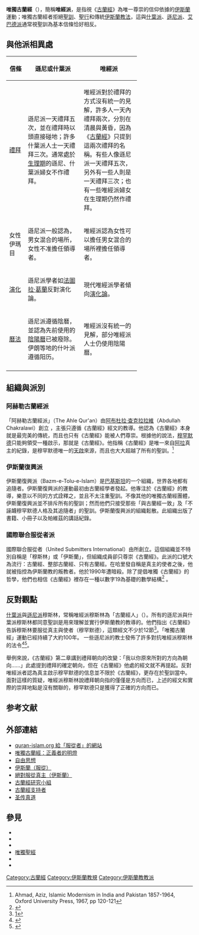 {{noteTA
|1=zh-cn:古兰经; zh-hant:古蘭經; zh-tw:可蘭經
}}
{{Islam}}

'''唯獨古蘭經'''（{{lang-ar|قرآنيون}}），簡稱'''唯經派'''，是指視《[[古蘭經|古蘭經]]》為唯一尊崇的信仰依據的[[伊斯蘭|伊斯蘭]]運動；唯獨古蘭經者拒絕[[聖訓|聖訓]]、[[聖行|聖行]]和傳統[[伊斯蘭教法|伊斯蘭教法]]，這與[[什葉派|什葉派]]、[[遜尼派|遜尼派]]、[[艾巴德派|艾巴德派]]通常視聖訓為基本信條恰好相反。

== 與他派相異處 ==
{| border="1" cellpadding="4" cellspacing="0" style="margin:1em 1em 1em 0; border:1px #aaa solid; border-collapse:collapse;"
!width=10%| 信條
!width=30%| 遜尼或什葉派
!width=30%| 唯經派
|- valign=top

! [[禮拜_(伊斯蘭教)|禮拜]]
| 遜尼派一天禮拜五次，並在禮拜時以頭直接碰地；許多什葉派人士一天禮拜三次。通常處於[[生理期|生理期]]的遜尼、什葉派婦女不作禮拜。
| 唯經派對於禮拜的方式沒有統一的見解，許多人一天內禮拜兩次，分別在清晨與黃昏，因為《[[古蘭經|古蘭經]]》只提到這兩次禮拜的名稱。有些人像遜尼派一天禮拜五次，另外有一些人則是一天禮拜三次；也有一些唯經派婦女在生理期仍然作禮拜。
|- valign=top

! 女性伊瑪目
| 遜尼派一般認為，男女混合的場所，女性不准擔任領導者。
| 唯經派認為女性可以擔任男女混合的場所裡擔任領導者。
|- valign=top

! [[神導演化論|演化]]
| 遜尼派學者如[[法圖拉·葛蘭|法圖拉·葛蘭]]反對演化論。
| 現代唯經派學者傾向[[演化論|演化論]]。
|- valign=top

! [[伊斯蘭曆|曆法]]
| 遜尼派遵循陰曆，並認為先前使用的[[陰陽曆|陰陽曆]]已被廢除。伊朗等地的什叶派遵循阳历。
| 唯經派沒有統一的見解，部分唯經派人士仍使用陰陽曆。
|- valign=top

|}

==組織與派別==
===阿赫勒古蘭經派===
「阿赫勒古蘭經派」（The Ahle Qur'an）由[[阿布杜拉·查克拉拉維|阿布杜拉·查克拉拉維]]（Abdullah Chakralawi）創立 {{fact|time=2008-03}}，主張只遵循《古蘭經》經文的教導。他認為《古蘭經》本身就是最完美的傳統，而且也只有《古蘭經》能被人們尊崇。根據他的說法，[[穆罕默德|穆罕默德]]只能夠領受一種啟示，那就是《古蘭經》。他指稱《古蘭經》是唯一來自[[阿拉|阿拉]]真主的紀錄，是穆罕默德唯一的[[啟示|天啟]]來源，而且也大大超越了所有的聖訓。<ref> Ahmad, Aziz, Islamic Modernism in India and Pakistan 1857-1964, Oxford University Press, 1967, pp 120-121</ref>

===伊斯蘭復興派===
{{Main|伊斯蘭復興派}}

伊斯蘭復興派（Bazm-e-Tolu-e-Islam）是[[巴基斯坦|巴基斯坦]]的一个組織，世界各地都有追隨者{{fact|time=2008-03}}。伊斯蘭復興派的運動最初由古蘭經學者{{tsl|en|Ghulam Ahmed Pervez|帕維茲}}發起。他專注於《古蘭經》的教導，樂意以不同的方式詮釋之，並且不太注重聖訓{{Dubious|time=2008-03}}。不像其他的唯獨古蘭經團體，伊斯蘭復興派並不排斥所有的聖訓；然而他們只接受那些「與古蘭經一致」及「不誣衊穆罕默德人格及其追隨者」的聖訓。伊斯蘭復興派的組織鬆散。此組織出版了書籍、小冊子以及帕維茲的講話紀錄{{Fact|time=2008-03}}。

===國際聯合服從者派===
{{Main|國際聯合服從者}}

國際聯合服從者（United Submitters International）由{{tsl|en|Rashad Khalifa|哈里發·哈利法}}所創立。這個組織並不特別自稱是「穆斯林」或「伊斯蘭」，但組織成員卻只尊崇《古蘭經》。此派的口號大為流行：古蘭經、整部古蘭經、只有古蘭經。在哈里發自稱是真主的使者之後，他就被指控為伊斯蘭教的叛教者。他於1990年遭暗殺。除了提倡唯獨《古蘭經》的哲學，他們也相信《古蘭經》裡存在一種以數字19為基礎的數學結構<ref>{{Cite web |url=https://godsmosque.org/june2006.html |title=存档副本 |accessdate=2018-03-29 |archive-date=2017-07-27 |archive-url=https://web.archive.org/web/20170727015819/http://godsmosque.org/june2006.html |dead-url=no }}</ref>
。

==反對觀點==
[[什葉派|什葉派]]與[[遜尼派|遜尼派]]穆斯林，常稱唯經派穆斯林為「古蘭經人」（{{lang|ar|قرآنيون|Qur'aniyyun}}）。所有的遜尼派與什葉派穆斯林都同意聖訓是用來理解並實行伊斯蘭教的教導的{{Dubious|time=2008-03}}。他們指出《古蘭經》告訴穆斯林要服從真主與使者（穆罕默德），這類經文不少於12節<ref>[https://www.hti.umich.edu/cgi/k/koran/koran-idx?type=boolean&q1=obey&operator1=And&q2=Allah&operator2=And&q3=apostle&rgn=verse&size=First+100]{{Dead link|date=2018年9月 |bot=InternetArchiveBot |fix-attempted=yes }}</ref>。「唯獨古蘭經」運動已經持續了大約100年。<!-- expand per [[WP:NPOV#Undue_weight|WP:NPOV#Undue_weight]] -->一些遜尼派的教士發佈了許多對抗唯經派穆斯林的法令<ref>{{Cite web |url=https://islamqa.com/index.php?ref=3440&ln=eng |title=存档副本 |access-date=2018-03-29 |archive-url=https://web.archive.org/web/20080111063002/http://islamqa.com/index.php?ref=3440&ln=eng |archive-date=2008-01-11 |dead-url=yes }}</ref><ref>{{Cite web |url=http://islamqa.com/index.php?ref=604&ln=eng |title=存档副本 |accessdate=2008-06-26 |archive-date=2008-01-11 |archive-url=https://web.archive.org/web/20080111063014/http://islamqa.com/index.php?ref=604&ln=eng |dead-url=no }}</ref>。

舉例來說，《古蘭經》第二章講到禮拜朝向的改變：「我以你原來所對的方向為朝向……」此處提到禮拜的確定朝向，但在《古蘭經》他處的經文就不再提起。反對唯經派者認為真主啟示穆罕默德的信息並不限於《古蘭經》，更存在於聖訓當中。面對這樣的質疑，唯經派穆斯林說禮拜朝向指的僅僅是方向而已，上述的經文和實際的崇拜地點是沒有關聯的，穆罕默德只是獲得了正確的方向而已。

== 参考文献 ==
{{Reflist}}

==外部連結==
*[https://web.archive.org/web/20091206084013/http://www.quran-islam.org/ quran-islam.org 給「服從者」的網站] {{en icon}} 
*[https://www.quranalone.com 唯獨古蘭經：正義者的明燈]{{Wayback|url=https://www.quranalone.com/ |date=20210111003545 }} {{en icon}} 
*[https://web.archive.org/web/20191214000657/http://free-minds.org/ 自由思想] {{en icon}} 
*[https://www.submission.org 伊斯蘭（服從）]{{Wayback|url=https://www.submission.org/ |date=20201227025013 }} {{en icon}} 
*[https://web.archive.org/web/20190717103811/http://www.submission.info/ 絕對服從真主（伊斯蘭）] {{en icon}} 
*[https://web.archive.org/web/20180613001053/http://quranic.org/ 古蘭經研究小組] {{en icon}} 
*[https://web.archive.org/web/20180806171709/http://quranists.com/ 古蘭經支持者] {{en icon}} 
*[https://web.archive.org/web/20120206044447/http://www.china-sufi.com/ 圣传真道] {{ar icon}} 

== 參見 ==
{{Portal box|伊斯兰教|书籍}}
* {{tsl|en|Liberal movements within Islam|伊斯蘭解放運動}}
* {{tsl|en|Qur'an and Sunnah|古蘭經與聖行}}
* {{tsl|en|United Submitters International|國際聯合服從者}}
* [[唯獨聖經|唯獨聖經]]
* {{tsl|en|Karaism|聖經閱讀者}}
* {{tsl|en|Bibliolatry|聖經崇拜}}

{{宗教}}

[[Category:古蘭經|Category:古蘭經]]
[[Category:伊斯蘭教規|Category:伊斯蘭教規]]
[[Category:伊斯蘭教教派|Category:伊斯蘭教教派]]